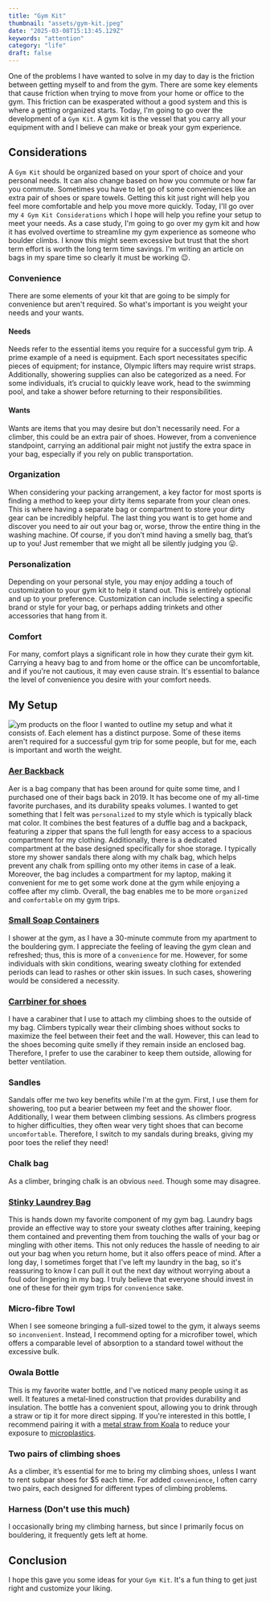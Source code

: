 ```yaml
---
title: "Gym Kit"
thumbnail: "assets/gym-kit.jpeg"
date: "2025-03-08T15:13:45.129Z"
keywords: "attention"
category: "life"
draft: false
---
```


One of the problems I have wanted to solve in my day to day is the friction between getting myself to and from the gym. There are some key elements that cause friction when trying to move from your home or office to the gym. This friction can be exasperated without a good system and this is where a getting organized starts. Today, I'm going to go over the development of a `Gym Kit`. A gym kit is the vessel that you carry all your equipment with and I believe can make or break your gym experience.

## Considerations

A `Gym Kit` should be organized based on your sport of choice and your personal needs. It can also change based on how you commute or how far you commute. Sometimes you have to let go of some conveniences like an extra pair of shoes or spare towels. Getting this kit just right will help you feel more comfortable and help you move more quickly. Today, I'll go over my `4 Gym Kit Considerations` which I hope will help you refine your setup to meet your needs. As a case study, I'm going to go over my gym kit and how it has evolved overtime to streamline my gym experience as someone who boulder climbs. I know this might seem excessive but trust that the short term effort is worth the long term time savings. I'm writing an article on bags in my spare time so clearly it must be working 😉.

### Convenience

There are some elements of your kit that are going to be simply for convenience but aren't required. So what's important is you weight your needs and your wants.

#### Needs

Needs refer to the essential items you require for a successful gym trip. A prime example of a need is equipment. Each sport necessitates specific pieces of equipment; for instance, Olympic lifters may require wrist straps. Additionally, showering supplies can also be categorized as a need. For some individuals, it’s crucial to quickly leave work, head to the swimming pool, and take a shower before returning to their responsibilities.

#### Wants

Wants are items that you may desire but don't necessarily need. For a climber, this could be an extra pair of shoes. However, from a convenience standpoint, carrying an additional pair might not justify the extra space in your bag, especially if you rely on public transportation.

### Organization

When considering your packing arrangement, a key factor for most sports is finding a method to keep your dirty items separate from your clean ones. This is where having a separate bag or compartment to store your dirty gear can be incredibly helpful. The last thing you want is to get home and discover you need to air out your bag or, worse, throw the entire thing in the washing machine. Of course, if you don’t mind having a smelly bag, that’s up to you! Just remember that we might all be silently judging you 😛.

### Personalization

Depending on your personal style, you may enjoy adding a touch of customization to your gym kit to help it stand out. This is entirely optional and up to your preference. Customization can include selecting a specific brand or style for your bag, or perhaps adding trinkets and other accessories that hang from it.

### Comfort

For many, comfort plays a significant role in how they curate their gym kit. Carrying a heavy bag to and from home or the office can be uncomfortable, and if you're not cautious, it may even cause strain. It's essential to balance the level of convenience you desire with your comfort needs.

## My Setup

![ym products on the floor](assets/gym-kit.jpeg)
I wanted to outline my setup and what it consists of. Each element has a distinct purpose. Some of these items aren't required for a successful gym trip for some people, but for me, each is important and worth the weight.

### [Aer Backback](https://aersf.com/collections/all-products/products/duffel-pack-3?country=CA)

Aer is a bag company that has been around for quite some time, and I purchased one of their bags back in 2019. It has become one of my all-time favorite purchases, and its durability speaks volumes. I wanted to get something that I felt was `personalized` to my style which is typically black mat color. It combines the best features of a duffle bag and a backpack, featuring a zipper that spans the full length for easy access to a spacious compartment for my clothing. Additionally, there is a dedicated compartment at the base designed specifically for shoe storage. I typically store my shower sandals there along with my chalk bag, which helps prevent any chalk from spilling onto my other items in case of a leak. Moreover, the bag includes a compartment for my laptop, making it convenient for me to get some work done at the gym while enjoying a coffee after my climb. Overall, the bag enables me to be more `organized` and `comfortable` on my gym trips.

### [Small Soap Containers](https://www.amazon.ca/Toiletries-Opret-Containers-Accessories-Conditioner/dp/B0BX66BW16/ref=sr_1_21_sspa?sr=8-21-spons&sp_csd=d2lkZ2V0TmFtZT1zcF9tdGY)

I shower at the gym, as I have a 30-minute commute from my apartment to the bouldering gym. I appreciate the feeling of leaving the gym clean and refreshed; thus, this is more of a `convenience` for me. However, for some individuals with skin conditions, wearing sweaty clothing for extended periods can lead to rashes or other skin issues. In such cases, showering would be considered a necessity.

### [Carrbiner for shoes](https://www.amazon.ca/TRIWONDER-12KN-25KN-Aluminium-Carabiners/dp/B074QQTFCC/ref=sr_1_38?sr=8-38)

I have a carabiner that I use to attach my climbing shoes to the outside of my bag. Climbers typically wear their climbing shoes without socks to maximize the feel between their feet and the wall. However, this can lead to the shoes becoming quite smelly if they remain inside an enclosed bag. Therefore, I prefer to use the carabiner to keep them outside, allowing for better ventilation.

### Sandles

Sandals offer me two key benefits while I'm at the gym. First, I use them for showering, too put a bearier between my feet and the shower floor. Additionally, I wear them between climbing sessions. As climbers progress to higher difficulties, they often wear very tight shoes that can become `uncomfortable`. Therefore, I switch to my sandals during breaks, giving my poor toes the relief they need!

### Chalk bag

As a climber, bringing chalk is an obvious `need`. Though some may disagree.

### [Stinky Laundrey Bag](https://www.amazon.ca/STNKY-Health-Workers-Sports-Fitness/dp/B0881RLXNV/ref=sr_1_5?sr=8-5)

This is hands down my favorite component of my gym bag. Laundry bags provide an effective way to store your sweaty clothes after training, keeping them contained and preventing them from touching the walls of your bag or mingling with other items. This not only reduces the hassle of needing to air out your bag when you return home, but it also offers peace of mind. After a long day, I sometimes forget that I've left my laundry in the bag, so it's reassuring to know I can pull it out the next day without worrying about a foul odor lingering in my bag. I truly believe that everyone should invest in one of these for their gym trips for `convenience` sake.

### Micro-fibre Towl

When I see someone bringing a full-sized towel to the gym, it always seems so `inconvenient`. Instead, I recommend opting for a microfiber towel, which offers a comparable level of absorption to a standard towel without the excessive bulk.

### Owala Bottle

This is my favorite water bottle, and I've noticed many people using it as well. It features a metal-lined construction that provides durability and insulation. The bottle has a convenient spout, allowing you to drink through a straw or tip it for more direct sipping. If you're interested in this bottle, I recommend pairing it with a [metal straw from Koala](https://koalastraw.com/) to reduce your exposure to [microplastics](https://pmc.ncbi.nlm.nih.gov/articles/PMC10151227/).

### Two pairs of climbing shoes

As a climber, it’s essential for me to bring my climbing shoes, unless I want to rent subpar shoes for $5 each time. For added `convenience`, I often carry two pairs, each designed for different types of climbing problems.

### Harness (Don't use this much)

I occasionally bring my climbing harness, but since I primarily focus on bouldering, it frequently gets left at home.

## Conclusion

I hope this gave you some ideas for your `Gym Kit`. It's a fun thing to get just right and customize your liking.
